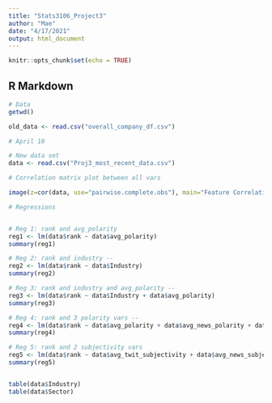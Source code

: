 ```yaml
---
title: "Stats3106_Project3"
author: "Mae"
date: "4/17/2021"
output: html_document
---
```


```r
knitr::opts_chunk$set(echo = TRUE)
```

## R Markdown

```r

# Data 
getwd()

old_data <- read.csv("overall_company_df.csv")


```

```r

# April 18 

# New data set 
data <- read.csv("Proj3_most_recent_data.csv")

# Correlation matrix plot between all vars 

image(z=cor(data, use="pairwise.complete.obs"), main="Feature Correlation Matrix")


```





```r

# Regressions 


# Reg 1: rank and avg_polarity 
reg1 <- lm(data$rank ~ data$avg_polarity)
summary(reg1)

# Reg 2: rank and industry --
reg2 <- lm(data$rank ~ data$Industry)
summary(reg2)

# Reg 3: rank and industry and avg_polarity -- 
reg3 <- lm(data$rank ~ data$Industry + data$avg_polarity)
summary(reg3)

# Reg 4: rank and 3 polarity vars -- 
reg4 <- lm(data$rank ~ data$avg_polarity + data$avg_news_polarity + data$avg_twit_polarity)
summary(reg4)

# Reg 5: rank and 2 subjectivity vars 
reg5 <- lm(data$rank ~ data$avg_twit_subjectivity + data$avg_news_subjectivity)
summary(reg5)


table(data$Industry)
table(data$Sector)

```


```r



```
